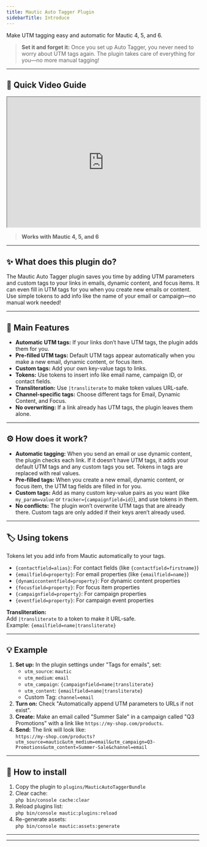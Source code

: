 ```yaml
---
title: Mautic Auto Tagger Plugin
sidebarTitle: Introduce
---
```

Make UTM tagging easy and automatic for Mautic 4, 5, and 6.

> **Set it and forget it:** Once you set up Auto Tagger, you never need to worry about UTM tags again. The plugin takes care of everything for you—no more manual tagging!

---

## 🎥 Quick Video Guide

<iframe
  src="https://www.motionshot.app/walkthrough/6633fd9979685a8306ac1652/embed?hideSteps=1&hideAsSteps=1&hideDownload=1&hideCopy=1&fullscreen=1"
  width="100%"
  height="340"
  allowfullscreen
  loading="lazy"
></iframe>

> **Works with Mautic 4, 5, and 6**

---

## ✨ What does this plugin do?

The Mautic Auto Tagger plugin saves you time by adding UTM parameters and custom tags to your links in emails, dynamic content, and focus items. It can even fill in UTM tags for you when you create new emails or content. Use simple tokens to add info like the name of your email or campaign—no manual work needed!

---

## 🌟 Main Features

- **Automatic UTM tags:** If your links don’t have UTM tags, the plugin adds them for you.
- **Pre-filled UTM tags:** Default UTM tags appear automatically when you make a new email, dynamic content, or focus item.
- **Custom tags:** Add your own key-value tags to links.
- **Tokens:** Use tokens to insert info like email name, campaign ID, or contact fields.
- **Transliteration:** Use `|transliterate` to make token values URL-safe.
- **Channel-specific tags:** Choose different tags for Email, Dynamic Content, and Focus.
- **No overwriting:** If a link already has UTM tags, the plugin leaves them alone.

---

## ⚙️ How does it work?

- **Automatic tagging:** When you send an email or use dynamic content, the plugin checks each link. If it doesn’t have UTM tags, it adds your default UTM tags and any custom tags you set. Tokens in tags are replaced with real values.
- **Pre-filled tags:** When you create a new email, dynamic content, or focus item, the UTM tag fields are filled in for you.
- **Custom tags:** Add as many custom key-value pairs as you want (like `my_param=value` or `tracker={campaignfield=id}`), and use tokens in them.
- **No conflicts:** The plugin won’t overwrite UTM tags that are already there. Custom tags are only added if their keys aren’t already used.

---

## 🏷️ Using tokens

Tokens let you add info from Mautic automatically to your tags.

- `{contactfield=alias}`: For contact fields (like `{contactfield=firstname}`)
- `{emailfield=property}`: For email properties (like `{emailfield=name}`)
- `{dynamiccontentfield=property}`: For dynamic content properties
- `{focusfield=property}`: For focus item properties
- `{campaignfield=property}`: For campaign properties
- `{eventfield=property}`: For campaign event properties

**Transliteration:**  
Add `|transliterate` to a token to make it URL-safe.  
Example: `{emailfield=name|transliterate}`

---

## 💡 Example

1. **Set up:** In the plugin settings under "Tags for emails", set:
    - `utm_source`: `mautic`
    - `utm_medium`: `email`
    - `utm_campaign`: `{campaignfield=name|transliterate}`
    - `utm_content`: `{emailfield=name|transliterate}`
    - Custom Tag: `channel=email`
2. **Turn on:** Check "Automatically append UTM parameters to URLs if not exist".
3. **Create:** Make an email called "Summer Sale" in a campaign called "Q3 Promotions" with a link like `https://my-shop.com/products`.
4. **Send:** The link will look like:  
   `https://my-shop.com/products?utm_source=mautic&utm_medium=email&utm_campaign=Q3-Promotions&utm_content=Summer-Sale&channel=email`

---

## 🚀 How to install

1. Copy the plugin to `plugins/MauticAutoTaggerBundle`
2. Clear cache:  
   `php bin/console cache:clear`
3. Reload plugins list:  
   `php bin/console mautic:plugins:reload`
4. Re-generate assets:  
   `php bin/console mautic:assets:generate`

---

---
